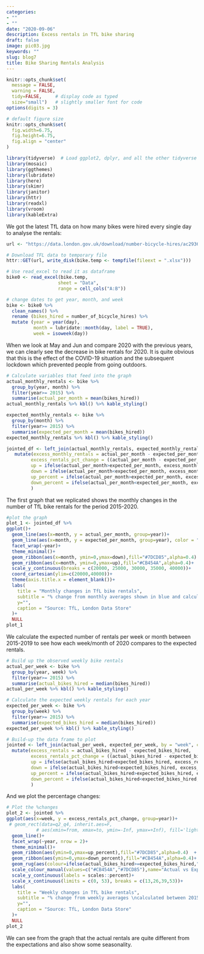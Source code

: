 ```yaml
---
categories:
- ""
- ""
date: "2020-09-06"
description: Excess rentals in TfL bike sharing
draft: false
image: pic03.jpg
keywords: ""
slug: blog7
title: Bike Sharing Rentals Analysis
---
```


```r
knitr::opts_chunk$set(
  message = FALSE, 
  warning = FALSE, 
  tidy=FALSE,     # display code as typed
  size="small")   # slightly smaller font for code
options(digits = 3)

# default figure size
knitr::opts_chunk$set(
  fig.width=6.75, 
  fig.height=6.75,
  fig.align = "center"
)
```


```r
library(tidyverse)  # Load ggplot2, dplyr, and all the other tidyverse packages
library(mosaic)
library(ggthemes)
library(lubridate)
library(here)
library(skimr)
library(janitor)
library(httr)
library(readxl)
library(vroom)
library(kableExtra)
```

We got the latest TfL data on how many bikes were hired every single day to analyse the rentals:
```r
url <- "https://data.london.gov.uk/download/number-bicycle-hires/ac29363e-e0cb-47cc-a97a-e216d900a6b0/tfl-daily-cycle-hires.xlsx"

# Download TFL data to temporary file
httr::GET(url, write_disk(bike.temp <- tempfile(fileext = ".xlsx")))

# Use read_excel to read it as dataframe
bike0 <- read_excel(bike.temp,
                   sheet = "Data",
                   range = cell_cols("A:B"))

# change dates to get year, month, and week
bike <- bike0 %>% 
  clean_names() %>% 
  rename (bikes_hired = number_of_bicycle_hires) %>% 
  mutate (year = year(day),
          month = lubridate::month(day, label = TRUE),
          week = isoweek(day))
```

When we look at May and Jun and compare 2020 with the previous years, we can clearly see the decrease in bike rentals for 2020. It is quite obvious that this is the effect of the COVID-19 situation and the subsequent lockdown which prevented people from going outdoors. 

```r

# Calculate variables that feed into the graph
actual_monthly_rentals <- bike %>% 
  group_by(year, month) %>% 
  filter(year>= 2015) %>% 
  summarise(actual_per_month = mean(bikes_hired)) 
actual_monthly_rentals %>% kbl() %>% kable_styling()

expected_monthly_rentals <- bike %>%
  group_by(month) %>% 
  filter(year>= 2015) %>% 
  summarise(expected_per_month = mean(bikes_hired))
expected_monthly_rentals %>% kbl() %>% kable_styling()

jointed_df <- left_join(actual_monthly_rentals, expected_monthly_rentals, by = "month", copy = TRUE) %>% 
   mutate(excess_monthly_rentals = actual_per_month - expected_per_month,
         excess_rentals_pct_change = ((actual_per_month - expected_per_month) / expected_per_month),
         up = ifelse(actual_per_month>expected_per_month, excess_monthly_rentals, 0),
         down = ifelse(actual_per_month<expected_per_month, excess_monthly_rentals, 0),
         up_percent = ifelse(actual_per_month>expected_per_month, excess_rentals_pct_change, 0),
         down_percent = ifelse(actual_per_month<expected_per_month, excess_rentals_pct_change, 0)
         )
```

The first graph that we replicated shows the monthly changes in the number of TfL bike rentals for the period 2015-2020.
```r
#plot the graph
plot_1 <- jointed_df %>% 
ggplot()+
  geom_line(aes(x=month, y = actual_per_month, group=year))+
  geom_line(aes(x=month, y = expected_per_month, group=year), color = "blue", size = 1)+
  facet_wrap(~year)+
  theme_minimal()+
  geom_ribbon(aes(x=month, ymin=0,ymax=down),fill="#7DCD85",alpha=0.4) +
  geom_ribbon(aes(x=month, ymin=0,ymax=up),fill="#CB454A",alpha=0.4)+
  scale_y_continuous(breaks = c(20000, 25000, 30000, 35000, 40000))+
  coord_cartesian(ylim=c(20000,40000))+
  theme(axis.title.x = element_blank())+
  labs(
    title = "Monthly changes in TfL bike rentals",
    subtitle = "% change from monthly averages shown in blue and calculated between 2015-2019",
    y="",
    caption = "Source: TfL, London Data Store"
  )+
  NULL
plot_1
```

We calculate the expected number of rentals per week or month between 2015-2019 to see how each week/month of 2020 compares to the expected rentals. 

```r
# Build up the observed weekly bike rentals
actual_per_week <- bike %>% 
  group_by(year, week) %>% 
  filter(year>= 2015) %>% 
  summarise(actual_bikes_hired = median(bikes_hired)) 
actual_per_week %>% kbl() %>% kable_styling()

# Calculate the expected weekly rentals for each year
expected_per_week <- bike %>% 
  group_by(week) %>% 
  filter(year>= 2015) %>%  
  summarise(expected_bikes_hired = median(bikes_hired)) 
expected_per_week %>% kbl() %>% kable_styling()

# Build-up the data frame to plot
jointed <- left_join(actual_per_week, expected_per_week, by = "week", copy = TRUE)%>% 
  mutate(excess_rentals = actual_bikes_hired - expected_bikes_hired,
         excess_rentals_pct_change = ((actual_bikes_hired - expected_bikes_hired) / expected_bikes_hired),
         up = ifelse(actual_bikes_hired>expected_bikes_hired, excess_rentals, 0),
         down = ifelse(actual_bikes_hired<expected_bikes_hired, excess_rentals, 0),
         up_percent = ifelse(actual_bikes_hired>expected_bikes_hired, excess_rentals_pct_change, 0),
         down_percent = ifelse(actual_bikes_hired<expected_bikes_hired, excess_rentals_pct_change, 0)
         )

```

And we plot the percentage changes:
```r
# Plot the %changes
plot_2 <- jointed %>% 
ggplot(aes(x=week, y = excess_rentals_pct_change, group=year))+
 # geom_rect(data=q2_q4, inherit.aes=F,
           # aes(xmin=from, xmax=to, ymin=-Inf, ymax=+Inf), fill='lightgray', alpha=0.4) +
  geom_line()+
  facet_wrap(~year, nrow = 2)+
  theme_minimal()+
  geom_ribbon(aes(ymin=0,ymax=up_percent),fill="#7DCD85",alpha=0.4)  +
  geom_ribbon(aes(ymin=0,ymax=down_percent),fill="#CB454A",alpha=0.4)+
  geom_rug(aes(colour=ifelse(actual_bikes_hired>=expected_bikes_hired,">=0","<0")),sides="b")+
  scale_colour_manual(values=c("#CB454A","#7DCD85"),name="Actual vs Expected ", guide=FALSE)+
  scale_y_continuous(labels = scales::percent)+
  scale_x_continuous(limits = c(0, 53), breaks = c(13,26,39,53))+
  labs(
    title = "Weekly changes in TfL bike rentals",
    subtitle = "% change from weekly averages \ncalculated between 2015-2019",
    y="",
    caption = "Source: TfL, London Data Store"
  )+
  NULL
plot_2

```

We can see from the graph that the actual rentals are quite different from the expectations and also show some seasonality.

